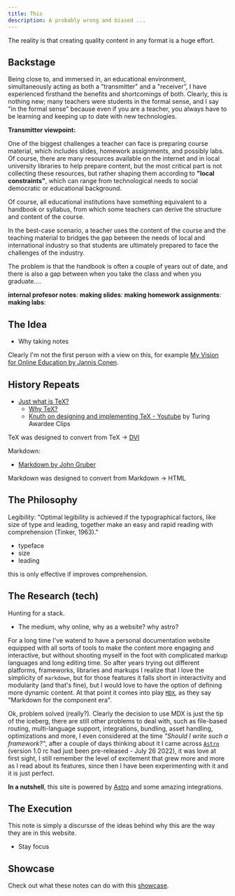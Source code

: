 ```yaml
---
title: This
description: A probably wrong and biased ...
---
```


The reality is that creating quality content in any format is a huge effort.

## Backstage

Being close to, and immersed in, an educational environment, simultaneously acting as both a "transmitter" and a "receiver”, I have experienced firsthand the benefits and shortcomings of both. Clearly, this is nothing new; many teachers were students in the formal sense, and I say "in the formal sense" because even if you are a teacher, you always have to be learning and keeping up to date with new technologies.

**Transmitter viewpoint:**

One of the biggest challenges a teacher can face is preparing course material, which includes slides, homework assignments, and possibly labs. Of course, there are many resources available on the internet and in local university libraries to help prepare content, but the most critical part is not collecting these resources, but rather shaping them according to **"local constraints"**, which can range from technological needs to social democratic or educational background.

Of course, all educational institutions have something equivalent to a handbook or syllabus, from which some teachers can derive the structure and content of the course.

In the best-case scenario, a teacher uses the content of the course and the teaching material to bridges the gap between the needs of local and international industry so that students are ultimately prepared to face the challenges of the industry.

The problem is that the handbook is often a couple of years out of date, and there is also a gap between when you take the class and when you graduate....

**internal profesor notes**:
**making slides**:
**making homework assignments**:
**making labs**:

## The Idea

- Why taking notes

Clearly I'm not the first person with a view on this, for example [My Vision for Online Education by Jannis Conen](https://www.jannisconen.com/stories/my-vision-for-online-education).

## History Repeats

- [Just what is TeX?](https://tug.org/whatis.html)
    - [Why TeX?](https://ctan.org/tex?lang=en)
    - [Knuth on designing and implementing TeX - Youtube](https://www.youtube.com/watch?v=emmBqIO46Qg) by Turing Awardee Clips

TeX was designed to convert from TeX -> [DVI](https://en.wikipedia.org/wiki/Device_independent_file_format)

Markdown:
- [Markdown by John Gruber](https://daringfireball.net/projects/markdown/)

Markdown was designed to convert from Markdown -> HTML

## The Philosophy

Legibility: "Optimal legibility is achieved if the typographical factors, like size of type and leading, together make an easy and rapid reading with comprehension (Tinker, 1963)."
- typeface
- size
- leading

this is only effective if improves comprehension.

## The Research (tech)

Hunting for a stack.

- The medium, why online, why as a website? why astro?

For a long time I've watend to have a personal documentation website equipped with all sorts of tools to make the content more engaging and interactive, but without shooting myself in the foot with complicated markup languages and long editing time. So after years trying out different platforms, frameworks, libraries and markups I realize that I love the simplicity of `markdown`, but for those features it falls short in interactivity and modularity (and that's fine), but I would love to have the option of defining more dynamic content. At that point it comes into play [`MDX`](https://mdxjs.com/), as they say "Markdown for the component era".

Ok, problem solved (really?). Clearly the decision to use MDX is just the tip of the iceberg, there are still other problems to deal with, such as file-based routing, multi-language support, integrations, bundling, asset handling, optimizations and more, I even considered at the time *"Should I write such a framework?"*, after a couple of days thinking about it I came across [`Astro`](https://astro.build/) (version 1.0 rc had just been pre-released - July 26 2022), it was love at first sight, I still remember the level of excitement that grew more and more as I read about its features, since then I have been experimenting with it and it is just perfect.

**In a nutshell**, this site is powered by [Astro](https://astro.build/) and some amazing integrations.

## The Execution

This note is simply a discursse of the ideas behind why this are the way they are in this website.

- Stay focus

## Showcase

Check out what these notes can do with this [showcase](showcase/).
